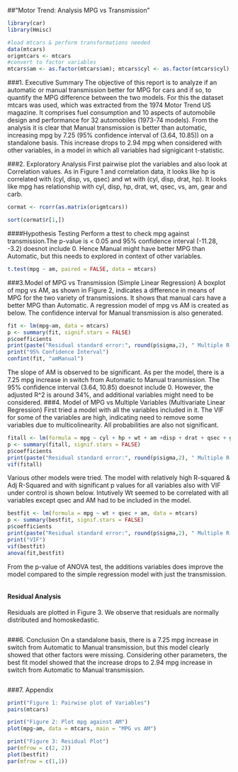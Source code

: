 ##"Motor Trend: Analysis MPG vs Transmission"
```r
library(car)
library(Hmisc)
```
```r
#load mtcars & perform transformations needed
data(mtcars)
origmtcars <- mtcars
#convert to factor variables
mtcars$am <- as.factor(mtcars$am); mtcars$cyl <- as.factor(mtcars$cyl); mtcars$vs <- as.factor(mtcars$vs); mtcars$gear <- as.factor(mtcars$gear); mtcars$carb <- as.factor(mtcars$carb); levels(mtcars$am) <- c("Auto", "Manual")
```
###1. Executive Summary
The objective of this report is to analyze if an automatic or manual transmission better for MPG for cars and if so, to quantify the MPG difference between the two models. For this the dataset mtcars was used, which was extracted from the 1974 Motor Trend US magazine. It comprises fuel consumption and 10 aspects of automobile design and performance for 32 automobiles (1973-74 models). From the analysis it is clear that Manual transmission is better than automatic, increasing mpg by 7.25 (95% confidence interval of (3.64, 10.85)) on a standalone basis. This increase drops to 2.94 mpg when considered with other variables, in a model in which all variables had signigicant t-statistic. 

###2. Exploratory Analysis
First pairwise plot the variables and also look at Correlation values. As in Figure 1 and correlation data, it looks like hp is correlated with (cyl, disp, vs, qsec) and wt with (cyl, disp, drat, hp). It looks like mpg has relationship with cyl, disp, hp, drat, wt, qsec, vs, am, gear and carb.
```r
cormat <- rcorr(as.matrix(origmtcars))
```
```r
sort(cormat$r[1,])
```
####Hypothesis Testing 
Perform a ttest to check mpg against transmission.The p-value is < 0.05 and 95% confidence interval (-11.28, -3.2) doesnot include 0. Hence Manual might have better MPG than Automatic, but this needs to explored in context of other variables.
```r
t.test(mpg ~ am, paired = FALSE, data = mtcars)
```
###3.Model of MPG vs Transmission (Simple Linear Regression)
A boxplot of mpg vs AM, as shown in Figure 2, indicates a difference in means of MPG for the two variety of transmissions. It shows that manual cars have a better MPG than Automatic. A regression model of mpg vs AM is created as below. The confidence interval for Manual transmission is also generated.
```r
fit <- lm(mpg~am, data = mtcars)
p <- summary(fit, signif.stars = FALSE)
p$coefficients
print(paste("Residual standard error:", round(p$sigma,2), " Multiple R-squared:", round(p$r.squared,2), " Adjusted R-squared:", round(p$adj.r.squared,2), "F-statistic:", round(p$fstatistic[1],2)))
print("95% Confidence Interval")
confint(fit, "amManual")
```
The slope of AM is observed to be significant. As per the model, there is a 7.25 mpg increase in switch from Automatic to Manual transmission. The 95% confidence interval (3.64, 10.85) doesnot include 0. However, the adjusted R^2 is around 34%, and additional variables might need to be considered. 
###4. Model of MPG vs Multiple Variables (Multivariate Linear Regression)
First tried a model with all the variables included in  it. The VIF for some of the variables are high, indicating need to remove some variables due to multicolinearity. All probabilities are also not significant. 
```r
fitall <- lm(formula = mpg ~ cyl + hp + wt + am +disp + drat + qsec + gear + carb + vs, data = mtcars)
p <- summary(fitall, signif.stars = FALSE)
p$coefficients
print(paste("Residual standard error:", round(p$sigma,2), " Multiple R-squared:", round(p$r.squared,2), " Adjusted R-squared:", round(p$adj.r.squared,2), "F-statistic:", round(p$fstatistic[1],2)))
vif(fitall)
```
Various other models were tried. The model with relatively high R-squared & Adj R-Squared and with significant p values for all variables also with VIF under control is shown below. Intutively Wt seemed to be correlated with all variables except qsec and AM had to be included in the model. 
```r
bestfit <- lm(formula = mpg ~ wt + qsec + am, data = mtcars)
p <- summary(bestfit, signif.stars = FALSE)
p$coefficients
print(paste("Residual standard error:", round(p$sigma,2), " Multiple R-squared:", round(p$r.squared,2), " Adjusted R-squared:", round(p$adj.r.squared,2), "F-statistic:", round(p$fstatistic[1],2)))
print("VIF")
vif(bestfit)
anova(fit,bestfit)
```
From the p-value of ANOVA test, the additions variables does improve the model compared to the simple regression model with just the transmission.
```r
```
#### Residual Analysis
Residuals are plotted in Figure 3. We observe that residuals are normally distributed and homoskedastic.

```r
```
###6. Conclusion
On a standalone basis, there is a 7.25 mpg increase in switch from Automatic to Manual transmission, but this model clearly showed that other factors were missing. Considering other parameters, the best fit model showed that the increase drops to 2.94 mpg increase in switch from Automatic to Manual transmission. 

```r
```
###7. Appendix
```r
print("Figure 1: Pairwise plot of Variables")
pairs(mtcars)

print("Figure 2: Plot mpg against AM")
plot(mpg~am, data = mtcars, main = "MPG vs AM")

print("Figure 3: Residual Plot")
par(mfrow = c(2, 2))
plot(bestfit)
par(mfrow = c(1,1))
```
